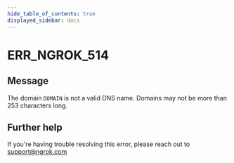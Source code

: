 ```yaml
---
hide_table_of_contents: true
displayed_sidebar: docs
---
```



# ERR_NGROK_514

## Message

The domain `DOMAIN` is not a valid DNS name. Domains may not be more than 253 characters long.

<ErrorDetails error="err_ngrok_514" />

## Further help

If you're having trouble resolving this error, please reach out to [support@ngrok.com](mailto:support@ngrok.com?subject=Help%20with%20ERR_NGROK_514)
